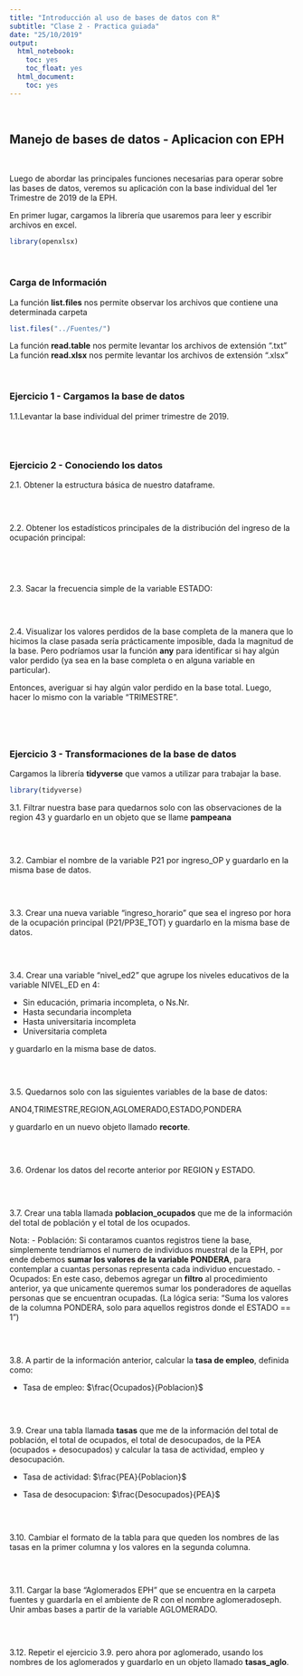 ```yaml
---
title: "Introducción al uso de bases de datos con R"
subtitle: "Clase 2 - Practica guiada"
date: "25/10/2019"
output:
  html_notebook:
    toc: yes
    toc_float: yes
  html_document:
    toc: yes
---
```

<br>

## Manejo de bases de datos - Aplicacion con EPH

<br>

Luego de abordar las principales funciones necesarias para operar sobre las bases de datos, veremos su aplicación con la base individual del 1er Trimestre de 2019 de la EPH. 


En primer lugar, cargamos la librería que usaremos para leer y escribir archivos en excel. 
```r
library(openxlsx) 
```

<br>

### Carga de Información

La función __list.files__ nos permite observar los archivos que contiene una determinada carpeta             

```r
list.files("../Fuentes/")
```


La función __read.table__ nos permite levantar los archivos de extensión ".txt"               
La función __read.xlsx__ nos permite levantar los archivos de extensión ".xlsx"                 

<br>

### **Ejercicio 1** - Cargamos la base de datos

1.1.Levantar la base individual del primer trimestre de 2019.

```r


```

<br>

### **Ejercicio 2** - Conociendo los datos

2.1. Obtener la estructura básica de nuestro dataframe.

```r

```

<br>

2.2. Obtener los estadísticos principales de la distribución del ingreso de la ocupación principal:

```r

```

```r

```

<br>

2.3. Sacar la frecuencia simple de la variable ESTADO:

```r

```

<br>

2.4. Visualizar los valores perdidos de la base completa de la manera que lo hicimos la clase pasada sería prácticamente imposible, dada la magnitud de la base. Pero podríamos usar la función __any__ para identificar si hay algún valor perdido (ya sea en la base completa o en alguna variable en particular).

Entonces, averiguar si hay algún valor perdido en la base total. Luego, hacer lo mismo con la variable "TRIMESTRE".

```r

```

```r

```

<br>

### **Ejercicio 3** - Transformaciones de la base de datos


Cargamos la librería __tidyverse__ que vamos a utilizar para trabajar la base.

```r
library(tidyverse)
```

3.1. Filtrar nuestra base para quedarnos solo con las observaciones de la region 43 y guardarlo en un objeto que se llame **pampeana**


```r

```

<br>

3.2. Cambiar el nombre de la variable P21 por ingreso_OP y guardarlo en la misma base de datos.

```r


```

<br>

3.3. Crear una nueva variable "ingreso_horario" que sea el ingreso por hora de la ocupación principal (P21/PP3E_TOT) y guardarlo en la misma base de datos.

```r

```

<br>

3.4. Crear una variable "nivel_ed2" que agrupe los niveles educativos de la variable NIVEL_ED en 4:

* Sin educación, primaria incompleta, o Ns.Nr.
* Hasta secundaria incompleta
* Hasta universitaria incompleta
* Universitaria completa

y guardarlo en la misma base de datos.

```r


```

<br>

3.5. Quedarnos solo con las siguientes variables de la base de datos:

ANO4,TRIMESTRE,REGION,AGLOMERADO,ESTADO,PONDERA

y guardarlo en un nuevo objeto llamado **recorte**.

```r


```

<br>

3.6. Ordenar los datos del recorte anterior por REGION y ESTADO.

```r


```

<br>

3.7. Crear una tabla llamada **poblacion_ocupados** que me de la información del total de población y el total de los ocupados.

Nota:
 - Población: Si contaramos cuantos registros tiene la base, simplemente tendríamos el numero de individuos muestral de la EPH, por ende debemos **sumar los valores de la variable PONDERA**, para contemplar a cuantas personas representa cada individuo encuestado. 
 - Ocupados: En este caso, debemos agregar un **filtro** al procedimiento anterior, ya que unicamente queremos sumar los ponderadores de aquellas personas que se encuentran ocupadas. (La lógica seria: "Suma los valores de la columna PONDERA, solo para aquellos registros donde el ESTADO == 1")    

```r


```

<br>

3.8. A partir de la información anterior, calcular la **tasa de empleo**, definida como:            

- Tasa de empleo:  $\frac{Ocupados}{Poblacion}$ 
      

```r


```

<br>

3.9. Crear una tabla llamada **tasas** que me de la información del total de población, el total de  ocupados, el total de desocupados, de la PEA (ocupados + desocupados) y calcular la tasa de actividad, empleo y desocupación.

- Tasa de actividad:  $\frac{PEA}{Poblacion}$ 

- Tasa de desocupacion:  $\frac{Desocupados}{PEA}$ 


```r


```

<br>

3.10. Cambiar el formato de la tabla para que queden los nombres de las tasas en la primer columna y los valores en la segunda columna.


```r


```

<br>

3.11. Cargar la base "Aglomerados EPH" que se encuentra en la carpeta fuentes y guardarla en el ambiente de R con el nombre aglomeradoseph. Unir ambas bases a partir de la variable AGLOMERADO.

```r


```

<br>

3.12. Repetir el ejercicio 3.9. pero ahora por aglomerado, usando los nombres de los aglomerados y guardarlo en un objeto llamado **tasas_aglo**.


```r


```




  